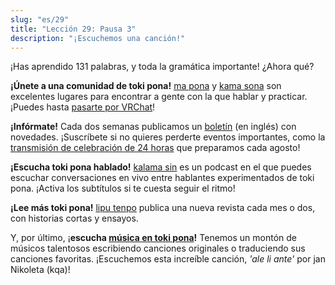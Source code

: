 ```yaml
---
slug: "es/29"
title: "Lección 29: Pausa 3"
description: "¡Escuchemos una canción!"
---
```



¡Has aprendido 131 palabras, y toda la gramática importante! ¿Ahora qué?

**¡Únete a una comunidad de toki pona!** [ma pona](https://discord.gg/6zkugJFU4x) y [kama sona](https://discord.gg/ChC6qtVsSE) son excelentes lugares para encontrar a gente con la que hablar y practicar. ¡Puedes hasta [pasarte por VRChat](https://vrc.group/TOKI.9663)!

**¡Infórmate!** Cada dos semanas publicamos un [boletín](https://sin-kulupu.pona.la/) (en inglés) con novedades. ¡Suscríbete si no quieres perderte eventos importantes, como la [transmisión de celebración de 24 horas](https://suno.pona.la/) que preparamos cada agosto!

**¡Escucha toki pona hablado!** [kalama sin](https://www.youtube.com/playlist?list=PLjOmpMyMxd8Qs2mAXcLk817tQy_AQj09u) es un podcast en el que puedes escuchar conversaciones en vivo entre hablantes experimentados de toki pona. ¡Activa los subtítulos si te cuesta seguir el ritmo!

**¡Lee más toki pona!** [lipu tenpo](https://liputenpo.org/) publica una nueva revista cada mes o dos, con historias cortas y ensayos.

Y, por último, ¡**escucha [música en toki pona](https://www.youtube.com/playlist?list=PLeCE5N29ioyUbj_lvYm9IdGJnE2HPacVv)!** Tenemos un montón de músicos talentosos escribiendo canciones originales o traduciendo sus canciones favoritas. ¡Escuchemos esta increíble canción, *'ale li ante'* por jan Nikoleta (kqa)!

<Embed id="LU6FdgR85VY" />

<Tabbed id="1">
  <Row sl="ona ale li alasa lukin e mi" m="todos ellos me buscan" />
  <Row sl="mi wile kalama suli" m="quiero gritar" />
  <Row
    sp="󱥞󱥬󱥩󱤴&#xF199E;󱤴󱥷󱤷&#xF199F;"
    sl='sina toki tawa mi: "mi wile moli"'
    m='me dices: "quiero morir"'
  />
  <Row
    sp="󱤴󱥬󱥩󱥞&#xF199E;󱤂&#xF199C;󱥄󱤈󱥩󱤴&#xF199F;"
    sl='mi toki tawa sina: "ala, o awen tawa mi"'
    m='te digo: "no, quédate conmigo"'
  />
  <br />
  <Row sl="ale li ante" m="la vida sigue cambiando" />
  <Row sl="sina o awen tawa pona" m="quédate para cuando mejore" />
  <Row sl="mi tu li lape tawa tenpo pona" m="dormimos por tiempos mejores" />
  <Row sl="tenpo pimeja lete" m="la noche es fría" />
  <Row sl="la mi tu li awen seli" m="pero nos mantenemos cálidos" />
  <Row
    sl="sitelen mun li lawa tawa open sin"
    m="las constelaciones dirigen hacia un nuevo comienzo"
  />
  <br />
  <Row
    sp="󱤰󱤄󱤧󱥖󱤮󱥩󱤴<span style='color: var(--grey-1)'>󱥩󱤴</span>"
    sl="ma ale li sama lukin tawa mi (tawa mi)"
    m="dondequiera que voy todo parece igual"
  />
  <Row
    sp="󱥆󱤄󱤧󱤾<span style='color: var(--grey-1)'>󱥆󱤄󱤧󱤾</span>"
    sl="ona ale li nasa (ona ale li nasa)"
    m="todo es extraño (todo es extraño)"
  />
  <Row
    sl="ko nasa sin li weka e pilin ale"
    m="nuevas drogas eliminan cada sentimiento"
  />
  <Row
    sl="jan li wile ala sona e pakala suli pi ona mute."
    m="las personas no quieren saber su propia ruina"
  />
  <br />
  <Row
    sp="󱤍󱤧󱤤󱥧󱥙&#xF199C;󱤑󱥔󱤧󱤷󱤬󱤏"
    sl="ike li lawa tan seme? jan pona li moli lon insa"
    m="¿por qué reinan los villanos? los buenos están muertos por dentro"
  />
  <Row
    sl="ona li wile ala sona tan pilin pakala ni"
    m="no quieren saber desde sus corazones rotos"
  />
  <Row
    sl="ken la ken ante li ken ala mute"
    m="las oportunidades de cambio pueden no ser comunes"
  />
  <Row
    sl="taso sina wile e nimi lon la mi tu o tawa weka lon tenpo ni"
    m="pero si la verdad es lo que deseas, vayamos ahora mismo"
  />
  <br />
  <Row sl="ale li ante" m="la vida sigue cambiando" />
  <Row sl="sina o awen tawa pona" m="quédate para cuando mejore" />
  <Row sl="mi tu li lape tawa tenpo pona" m="dormimos por tiempos mejores" />
  <Row sl="tenpo pimeja lete" m="la noche es fría" />
  <Row sl="la mi tu li awen seli" m="pero nos mantenemos cálidos" />
  <Row
    sl="sitelen mun li lawa tawa open sin"
    m="las constelaciones dirigen hacia un nuevo comienzo"
  />
</Tabbed>
